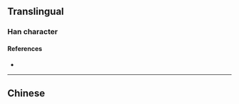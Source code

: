 {{character info/new}}
{{also|奩}}
==Translingual==

===Han character===
{{Han char|rn=37|rad=大|as=04|sn=7|four=|canj=KSK|ids=⿱大区}}

====References====
* {{Han ref|kx=0250.161|hdz=10529.090|uh=5941|ud=22849}}

----

==Chinese==
{{zh-see|奩}}